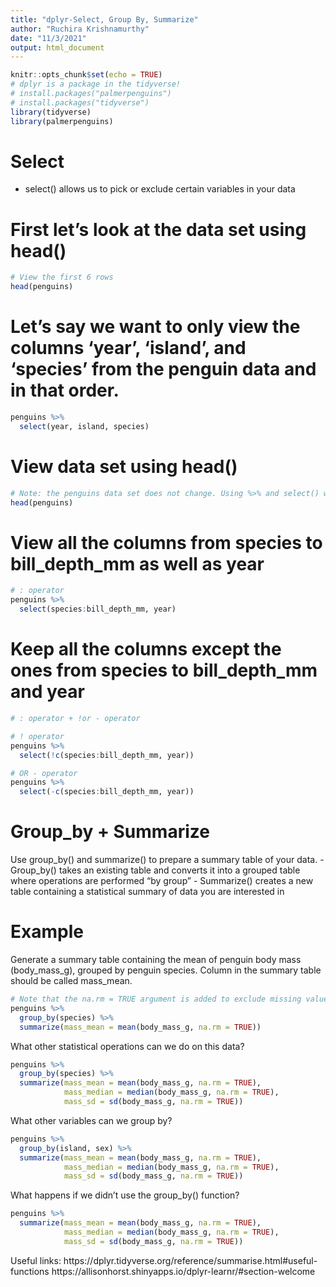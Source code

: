 ```yaml
---
title: "dplyr-Select, Group By, Summarize"
author: "Ruchira Krishnamurthy"
date: "11/3/2021"
output: html_document
---
```


```r
knitr::opts_chunk$set(echo = TRUE)
# dplyr is a package in the tidyverse!
# install.packages("palmerpenguins")
# install.packages("tidyverse")
library(tidyverse)
library(palmerpenguins)
```

# Select
- select() allows us to pick or exclude certain variables in your data

# First let's look at the data set using head()
```r
# View the first 6 rows
head(penguins)
```

# Let's say we want to only view the columns 'year', 'island', and 'species' from the penguin data and in that order.
```r
penguins %>%
  select(year, island, species)
```

# View data set using head()
```r
# Note: the penguins data set does not change. Using %>% and select() we are choosing what columns or variables we would like to view. 
head(penguins)
```

# View all the columns from species to bill_depth_mm as well as year

```r
# : operator
penguins %>%
  select(species:bill_depth_mm, year)
```

# Keep all the columns except the ones from species to bill_depth_mm and year
```r
# : operator + !or - operator

# ! operator
penguins %>%
  select(!c(species:bill_depth_mm, year))

# OR - operator
penguins %>%
  select(-c(species:bill_depth_mm, year))
```


# Group_by + Summarize 
Use group_by() and summarize() to prepare a summary table of your data. 
- Group_by() takes an existing table and converts it into a grouped table where operations are performed "by group"
- Summarize() creates a new table containing a statistical summary of data you are interested in

# Example
Generate a summary table containing the mean of penguin body mass (body_mass_g), grouped by penguin species. Column in the summary table should be called mass_mean.
```r
# Note that the na.rm = TRUE argument is added to exclude missing values.
penguins %>%
  group_by(species) %>%
  summarize(mass_mean = mean(body_mass_g, na.rm = TRUE))
```

What other statistical operations can we do on this data?
```r
penguins %>%
  group_by(species) %>%
  summarize(mass_mean = mean(body_mass_g, na.rm = TRUE),
            mass_median = median(body_mass_g, na.rm = TRUE),
            mass_sd = sd(body_mass_g, na.rm = TRUE))
```

What other variables can we group by? 
```r
penguins %>%
  group_by(island, sex) %>%
  summarize(mass_mean = mean(body_mass_g, na.rm = TRUE),
            mass_median = median(body_mass_g, na.rm = TRUE),
            mass_sd = sd(body_mass_g, na.rm = TRUE))
```

What happens if we didn't use the group_by() function?
```r
penguins %>%
  summarize(mass_mean = mean(body_mass_g, na.rm = TRUE),
            mass_median = median(body_mass_g, na.rm = TRUE),
            mass_sd = sd(body_mass_g, na.rm = TRUE))
```

Useful links:
https://dplyr.tidyverse.org/reference/summarise.html#useful-functions
https://allisonhorst.shinyapps.io/dplyr-learnr/#section-welcome



